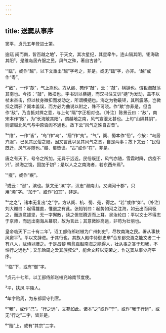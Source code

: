 ```yaml
---
---
---
```

title: 送窦从事序
---







窦平，贞元五年登进士第。

逾瓯 闽而南，皆百越之地¹，于天文，其次星纪，其星牵牛。连山隔其阴，钜海敌其阳²，是维岛居卉服之民，风气之殊，著自古昔³。

¹“瓯”，或作“越”，以下文重出“越”字考之，非是。或无“瓯”字，亦非。“越”或作“粤”。

²“敌”，一作“歊”，气上烝也。方从阁、苑作“敲”，云：“敲”，横擿也。谓钜海敲荡其南也。今按：“敲”，微扣也。字书训以横擿，而汉书注又训“擿”为发动，盖不以杖末奋击，但以杖身微扣而发动之，所谓横擿也。海之为物最钜，其所震荡，岂微扣之谓邪？阁本盖误，而方必为曲说以附之，殊不可晓。作“歊”亦非是，但当作“敌”，乃当抵对捍之意，与上句“隔”字正相对也。〔补注〕陈景云曰：“敌”，南宋本作“敞”，为“长海敞其阳”，谓越地之南，风气宣泄太甚也。上句“山隔其阴”，则谓越北风气与中原否阂不通也，故下云“风气之殊自古昔”。

³“维”，一作“皆”，“岛”作“鸟”，“居”作“夷”。“气”，阁、蜀本作“俗”。今按：“岛居卉服”，已见其民俗之陋，因又言此以见其风气之恶，自是两事；故下文云：“民俗既迁，风气亦随也。”阁、蜀皆误。“古”或作“在”，非是。

唐之有天下，号令之所加，无异于远近。民俗既迁，风气亦随，雪霜时降，疠疫不兴¹，濒海之饶，固加于初²；是以人之之南海者，若东西州焉³。

¹“疫”，或作“疾”。

²或云：“濒”，滨也。篆文无“滨”字，汉志“濒南山，又濒河十郡”，只用“濒”字。“加于”，或作“如其”，非是。

³“之之”，诸本无复出“之”字。方从阁、杭、蜀、苑，得之。“若”或作“如”。〔补注〕刘大櫆曰：起得雄直，惟退之有此。张裕钊曰：起势如河之注海，如云出而风驱之，而造意雄坚，无一字懈散，读之但觉腾迈而上耳。吴汝纶曰：平以文士不得志于京师，而远出南海从幕职，故为言此；其意微妙高远，非苟为壮丽也。

皇帝临天下二十有二年¹，诏工部侍郎赵植为广州刺史²，尽牧南海之民。署从事扶风窦平³。平以文辞进。于其行也，其族人殿中侍御史牟⁴合东都交游之能文者二十有八人，赋诗以赠之。于是昌黎 韩愈嘉赵南海之能得人，壮从事之答于知我，不惮行之远也⁵；又乐贻周之爱其族叔父⁶，能合文辞以宠荣之，作送窦从事少府平序。

¹“临”下，或有“御”字。

²贞元十七年，以工部侍郎赵植充岭南节度使。

³平，扶风 平陵人。

⁴牟字贻周，为东都留守判官。

⁵“我”，或作“己”。“行之远”，文苑如此。诸本“之”或作“于”，或作“我于行远”，或无“行之”二字，皆非是。

⁶“贻”上，或有“其宗”二字。